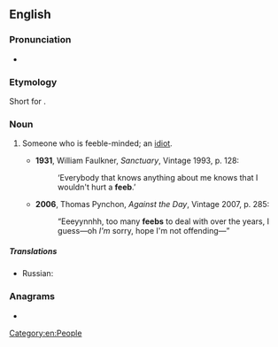 ==English==

===Pronunciation===
* {{IPA|/fiːb/|lang=en}}

===Etymology===
Short for {{m|en|feeble-minded}}.

===Noun===
{{en-noun}}

# {{lb|en|US|slang}} Someone who is feeble-minded; an [[idiot]].
#* '''1931''', William Faulkner, ''Sanctuary'', Vintage 1993, p. 128:
#*: ‘Everybody that knows anything about me knows that I wouldn't hurt a '''feeb'''.’
#* '''2006''', Thomas Pynchon, ''Against the Day'', Vintage 2007, p. 285:
#*: “Eeeyynnhh, too many '''feebs''' to deal with over the years, I guess—oh ''I'm'' sorry, hope I'm not offending—”

=====Translations=====
{{trans-top|Someone who is feeble-minded; an idiot}}
* Russian: {{t+|ru|крети́н|m}}
{{trans-mid}}
{{trans-bottom}}

===Anagrams===
* {{anagrams|en|a=beef|beef}}

[[Category:en:People]]